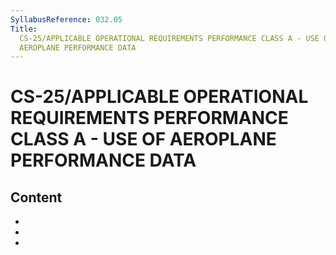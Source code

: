 ```yaml
---
SyllabusReference: 032.05
Title:
  CS-25/APPLICABLE OPERATIONAL REQUIREMENTS PERFORMANCE CLASS A - USE OF
  AEROPLANE PERFORMANCE DATA
---
```


# CS-25/APPLICABLE OPERATIONAL REQUIREMENTS PERFORMANCE CLASS A - USE OF AEROPLANE PERFORMANCE DATA

## Content

- <Link href="032.05.01" />
- <Link href="032.05.02" />
- <Link href="032.05.03" />
